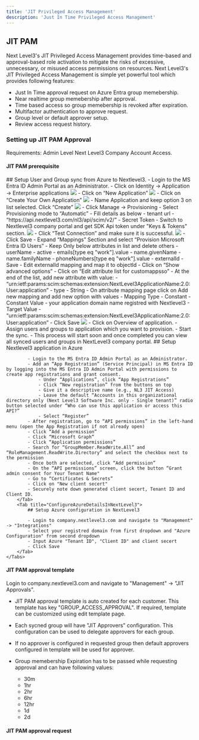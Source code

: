 ```yaml
---
title: 'JIT Privileged Access Management'
description: 'Just In Time Privileged Access Management'
---
```


## JIT PAM
Next Level3's JIT Privileged Access Management provides time-based and approval-based role activation to mitigate the risks of excessive, unnecessary, or misused access permissions on resources. Next Level3's JIT Privileged Access Management is simple yet powerful tool which provides following features:
- Just In Time approval request on Azure Entra group memebership.
- Near realtime group memebership after approval.
- Time based access so group memebership is revoked after expiration.
- Multifactor authentication to approve request.
- Group level or default approver setup.
- Review access request history.

### Setting up JIT PAM Approval
Requirements: Admin Level Next Level3 Company Account Access.

#### JIT PAM prerequisite
<Frame>
    <Tabs>
        <Tab title="UserAndGroupSync">
            ## Setup User and Group sync from Azure to Nextlevel3.
            - Login to the MS Entra ID Admin Portal as an Administrator.
            - Click on Identity → Application → Enterprise applications
            <img src="/images/JIT PAM/ad1.png" />
            - Click on “New Application”
            <img src="/images/JIT PAM/ad2.png" />
            - Click on “Create Your Own Application”
            <img src="/images/JIT PAM/ad3.png" />
            - Name Application and keep option 3 on list selected. Click “Create”
            <img src="/images/JIT PAM/ad4.png" />
            - Click Manage → Provisioning
            - Select Provisioning mode to “Automatic”
            - Fill details as below
                - tenant url - “https://api.nextlevel3.com/nl3/api/scim/v2/”
                - Secret Token - Switch to Nextlevel3 company portal and get SDK Api token under "Keys & Tokens" section.
                <img src="/images/JIT PAM/nl3_key.png" />
            - Click “Test Connection” and make sure it is successful.
            <img src="/images/JIT PAM/ad5.png" />
            - Click Save
            - Expand “Mappings” Section and select “Provision Microsoft Entra ID Users”
            - Keep Only below attributes in list and delete others
                - userName
                - active
                - emails[type eq "work"].value
                - name.givenName
                - name.familyName
                - phoneNumbers[type eq "work"].value
                - externalId
            - Save
            - Edit externalId mapping and map it to objectId
            - Click on “Show advanced options”
            - Click on “Edit attribute list for customappsso”
            - At the end of the list, add new attribute with value:
                - “urn:ietf:params:scim:schemas:extension:NextLevel3ApplicationName:2.0:User:application”
                - type - String
            - On attribute mapping page click on Add new mapping and add new option with values
                - Mapping Type - Constant
                - Constant Value - your application domain name registred with Nextlevel3
                - Target Value - “urn:ietf:params:scim:schemas:extension:NextLevel3ApplicationName:2.0:User:application”
                - Click Save
            <img src="/images/JIT PAM/ad5.png" />        
            - Click on Overview of application.
            - Assign users and groups to application which you want to provision.
            - Start the sync.
            - This process will start soon and once completed you can view all synced users and groups in NextLevel3 company portal.
        </Tab>
        <Tab title="AzureConfidentialApplicationRegistration">
            ## Setup Nextlevel3 application in Azure

            - Login to the MS Entra ID Admin Portal as an Administrator.
            - Add an “App Registration” (Service Principal) in MS Entra ID by logging into the MS Entra ID Admin Portal with permissions to create app registrations and grant consent.
                - Under “Applications”, click “App Registrations”
                - Click “New registration” from the buttons on top
                - Give it a descriptive name (e.g., NL3 JIT Access)
                - Leave the default “Accounts in this organizational directory only (Next Level3 Software Inc. only - Single tenant)” radio button selected under “Who can use this application or access this API?”
                - Select “Register”
            - After registration, go to “API permissions” in the left-hand menu (open the App Registration if not already open)
            - Click “Add a permission”
            - Click “Microsoft Graph”
            - Click “Application permissions”
            - Search for “GroupMember.ReadWrite.All” and “RoleManagement.ReadWrite.Directory” and select the checkbox next to the permission
            - Once both are selected, click “Add permission”
            - On the “API permissions” screen, click the button “Grant admin consent for Your Tenant Name" 
            - Go to “Certificates & Secrets”
            - Click on "New client secert"
            - Securely note down generated client secert, Tenant ID and Client ID.
        </Tab>
        <Tab title="ConfigureAzureDetailsInNextLevel3">
            ## Setup Azure configuration in NextLevel3

            - Login to company.nextlevel3.com and navigate to "Management" -> "Integrations"
            - Select your registred domain from first dropdown and "Azure Configuration" from second dropdown
            - Input Azure "Tenant ID", "Client ID" and client secert
            - Click Save
        </Tab>
    </Tabs>
</Frame>    

#### JIT PAM approval template
Login to company.nextlevel3.com and navigate to "Management" -> "JIT Approvals".

- JIT PAM approval template is auto created for each customer. This template has key "GROUP_ACCESS_APPROVAL". If required, template can be customized using edit template page.

- Each sycned group will have "JIT Approvers" configuration. This configuration can be used to delegate approvers for each group. 

- If no approver is configured in requested group then default approvers configured in template will be used for approver.

- Group memebership Expiration has to be passed while requesting approval and can have following values:
    - 30m
    - 1hr
    - 2hr
    - 6hr
    - 12hr
    - 1d
    - 2d

#### JIT PAM approval request 


